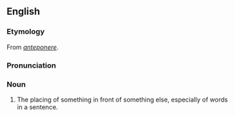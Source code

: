 ==English==
===Etymology===
From {{L.}} ''[[anteponere]]''.

===Pronunciation===
{{IPA|/æntɪpəˈzɪʃən/}}

===Noun===
{{en-noun}}

# {{rare}} The placing of something in front of something else, especially of words in a sentence.